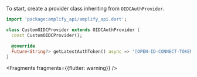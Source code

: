 To start, create a provider class inheriting from `OIDCAuthProvider`.

```dart
import 'package:amplify_api/amplify_api.dart';

class CustomOIDCProvider extends OIDCAuthProvider {
  const CustomOIDCProvider();

  @override
  Future<String?> getLatestAuthToken() async => '[OPEN-ID-CONNECT-TOKEN]';
}
```


<Fragments fragments={{flutter: warning}} />

